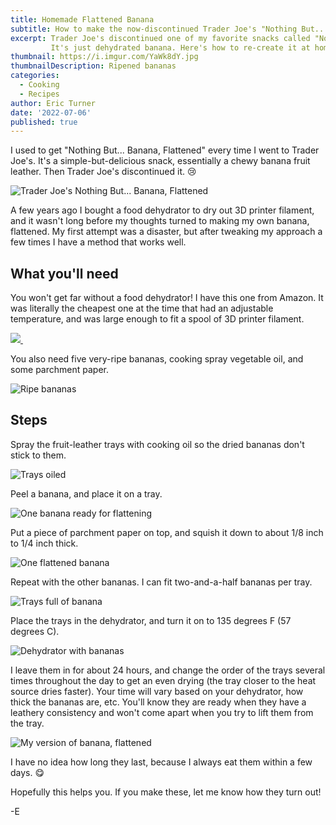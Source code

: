 ```yaml
---
title: Homemade Flattened Banana
subtitle: How to make the now-discontinued Trader Joe's "Nothing But... Banana, Flattened" snack
excerpt: Trader Joe's discontinued one of my favorite snacks called "Nothing But... Banana, Flattened".
         It's just dehydrated banana. Here's how to re-create it at home.
thumbnail: https://i.imgur.com/YaWk8dY.jpg
thumbnailDescription: Ripened bananas
categories:
  - Cooking
  - Recipes
author: Eric Turner
date: '2022-07-06'
published: true
---
```



I used to get <ExternalLink href="https://www.traderjoesreviews.com/product/trader-joes-nothing-but-banana-flattened-reviews/">"Nothing But... Banana, Flattened"</ExternalLink>
every time I went to Trader Joe's. It's a simple-but-delicious snack, essentially a chewy banana fruit leather. Then
Trader Joe's discontinued it. 😢

![Trader Joe's Nothing But... Banana, Flattened](https://i.imgur.com/AYskgHY.jpg)

A few years ago I bought a food dehydrator to dry out 3D printer filament, and it wasn't long before
my thoughts turned to making my own banana, flattened. My first attempt was a disaster, but after
tweaking my approach a few times I have a method that works well.

## What you'll need

You won't get far without a food dehydrator! I have <ExternalLink href="https://amzn.to/3P63kXj" rel="sponsored">this one from Amazon</ExternalLink>.
It was literally the cheapest one at the time that had an adjustable temperature, and was large enough to fit a spool of
3D printer filament.

<a href="https://www.amazon.com/Rosewill-Countertop-Dehydrator-Adjustable-RHFD-15001/dp/B018UR4XJI?crid=1IZQFABFHGPFI&keywords=rosewill+dehydrator&qid=1657042878&sprefix=rosewill+dehydrator%2Caps%2C45&sr=8-1-spons&psc=1&spLa=ZW5jcnlwdGVkUXVhbGlmaWVyPUEyRTYxT1BBS0I2OTZBJmVuY3J5cHRlZElkPUEwMTIyNjMxMkYxRTZQUjI4U1BIQyZlbmNyeXB0ZWRBZElkPUEwMjc1MzYyMjBaSFBGT0RRNlJMOSZ3aWRnZXROYW1lPXNwX2F0ZiZhY3Rpb249Y2xpY2tSZWRpcmVjdCZkb05vdExvZ0NsaWNrPXRydWU%3D&linkCode=li2&tag=ericturnerdev-20&linkId=360011038e4c0481b5a1f6eb80046d3e&language=en_US&ref_=as_li_ss_il" target="_blank">
   <img border="0" src="//ws-na.amazon-adsystem.com/widgets/q?_encoding=UTF8&ASIN=B018UR4XJI&Format=_SL160_&ID=AsinImage&MarketPlace=US&ServiceVersion=20070822&WS=1&tag=ericturnerdev-20&language=en_US" />
</a>
<img src="https://ir-na.amazon-adsystem.com/e/ir?t=ericturnerdev-20&language=en_US&l=li2&o=1&a=B018UR4XJI" width="1" height="1" border="0" alt="" />

You also need five very-ripe bananas, cooking spray vegetable oil, and some parchment paper.

![Ripe bananas](https://i.imgur.com/YaWk8dY.jpg)

## Steps

Spray the fruit-leather trays with cooking oil so the dried bananas don't stick to them.

![Trays oiled](https://i.imgur.com/6raZtSa.jpg)

Peel a banana, and place it on a tray.

![One banana ready for flattening](https://i.imgur.com/tc548B2.jpg)

Put a piece of parchment paper on top, and squish it down to about 1/8 inch to 1/4 inch thick.

![One flattened banana](https://i.imgur.com/hRhHqAd.jpg)

Repeat with the other bananas. I can fit two-and-a-half bananas per tray.

![Trays full of banana](https://i.imgur.com/Tqo2dLU.jpg)

Place the trays in the dehydrator, and turn it on to 135 degrees F (57 degrees C).

![Dehydrator with bananas](https://i.imgur.com/Ujl6WNS.jpg)

I leave them in for about 24 hours, and change the order of the trays several times throughout the day to get an even drying
(the tray closer to the heat source dries faster). Your time will vary based on your dehydrator, how thick the bananas are, etc. You'll know they are ready when they have a leathery
consistency and won't come apart when you try to lift them from the tray.

![My version of banana, flattened](https://i.imgur.com/ikSMaCg.jpg)

I have no idea how long they last, because I always eat them within a few days. 😋

Hopefully this helps you. If you make these, let me know how they turn out!

\-E
